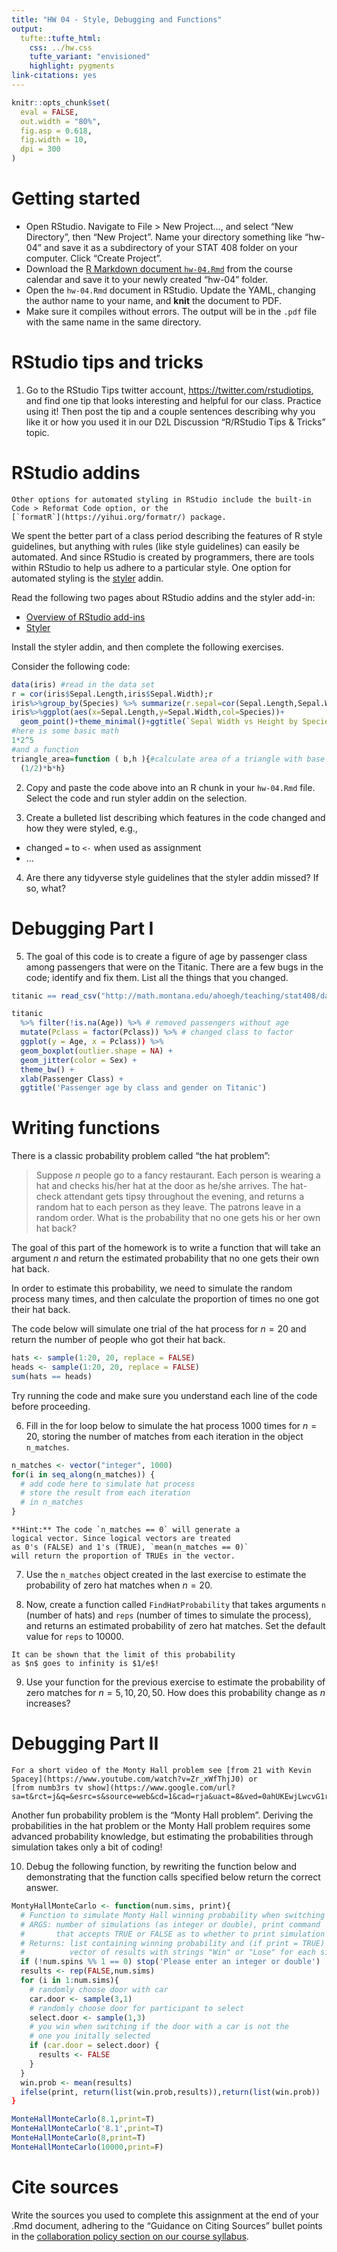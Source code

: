 ```yaml
---
title: "HW 04 - Style, Debugging and Functions"
output: 
  tufte::tufte_html:
    css: ../hw.css
    tufte_variant: "envisioned"
    highlight: pygments
link-citations: yes
---
```


```r
knitr::opts_chunk$set(
  eval = FALSE,
  out.width = "80%",
  fig.asp = 0.618,
  fig.width = 10,
  dpi = 300
)
```

# Getting started

* Open RStudio. Navigate to File > New Project..., and select "New Directory", then "New Project". Name your directory something like "hw-04" and save it as a subdirectory of your STAT 408 folder on your computer. Click "Create Project".
* Download the [R Markdown document `hw-04.Rmd`](hw-04.Rmd) from the course calendar and save it to your newly created "hw-04" folder.
* Open the `hw-04.Rmd` document in RStudio. Update the YAML, changing the author name to your name, and **knit** the document to PDF.
* Make sure it compiles without errors. The output will be in the `.pdf` file with the same name in the same directory.

# RStudio tips and tricks

1. Go to the RStudio Tips twitter account, [https://twitter.com/rstudiotips](https://twitter.com/rstudiotips),
and find one tip that looks interesting and helpful for our class.
Practice using it! Then post the tip and a couple sentences
describing why you like it or how you used it in our D2L Discussion 
"R/RStudio Tips & Tricks" topic.


# RStudio addins

```marginfigure
Other options for automated styling in RStudio include the built-in
Code > Reformat Code option, or the 
[`formatR`](https://yihui.org/formatr/) package.
```

We spent the better part of a class period describing the 
features of R style guidelines,
but anything with rules (like style guidelines) can easily be automated.
And since RStudio is created by programmers, there are tools within RStudio to
help us adhere to a particular style. One option for automated styling is
the [styler](https://styler.r-lib.org/index.html) addin.

Read the following two pages about RStudio addins and the styler add-in:

* [Overview of RStudio add-ins](https://towardsdatascience.com/rstudio-addins-or-how-to-make-your-coding-life-easier-6b627c7b2240)
* [Styler](https://www.tidyverse.org/blog/2017/12/styler-1.0.0/)

Install the styler addin, and then complete the following exercises.

Consider the following code:

```r
data(iris) #read in the data set
r = cor(iris$Sepal.Length,iris$Sepal.Width);r
iris%>%group_by(Species) %>% summarize(r.sepal=cor(Sepal.Length,Sepal.Width), r.petal=cor(Petal.Length,Petal.Width),mean.sepal=mean(Sepal.Length),mean.petal=mean(Petal.Length)) #correlation by species
iris%>%ggplot(aes(x=Sepal.Length,y=Sepal.Width,col=Species))+
  geom_point()+theme_minimal()+ggtitle(`Sepal Width vs Height by Species`)
#here is some basic math
1*2^5
#and a function
triangle_area=function ( b,h ){#calculate area of a triangle with base b and height h
  (1/2)*b*h}
```

2. Copy and paste the code above into an R chunk in your `hw-04.Rmd` file. 
Select the code and run styler addin on the selection. 

3. Create a bulleted list describing which features in the code changed
and how they were styled, e.g.,

* changed `=` to `<-` when used as assignment
* ...

4. Are there any tidyverse style guidelines that the styler addin missed?
If so, what?

# Debugging Part I

5. The goal of this code is to create a figure of age by passenger class among passengers that were on the Titanic. There are a few bugs in the code; identify and fix them. List all the things that you changed.
```r
titanic == read_csv("http://math.montana.edu/ahoegh/teaching/stat408/datasets/titanic.csv")

titanic 
  %>% filter(!is.na(Age)) %>% # removed passengers without age
  mutate(Pclass = factor(Pclass)) %>% # changed class to factor
  ggplot(y = Age, x = Pclass)) %>%
  geom_boxplot(outlier.shape = NA) +
  geom_jitter(color = Sex) +
  theme_bw() + 
  xlab(Passenger Class) +
  ggtitle('Passenger age by class and gender on Titanic')
```


# Writing functions

There is a classic probability problem called "the hat problem": 

> Suppose $n$ people go to a fancy restaurant.
Each person is wearing a hat and checks his/her
hat at the door as he/she arrives. The hat-check
attendant gets tipsy throughout the evening,
and returns a random hat to each person as
they leave. The patrons leave in a random order.
What is the probability that no one gets his or her own hat back? 

The goal of this part of the homework is to write
a function that will take an argument $n$ and return
the estimated probability that no one gets their own hat back.

In order to estimate this probability, we need to simulate
the random process many times, and then calculate the
proportion of times no one got their hat back.

The code below will simulate one trial of the hat process
for $n = 20$ and return the number of people who got their
hat back.

```r
hats <- sample(1:20, 20, replace = FALSE)
heads <- sample(1:20, 20, replace = FALSE)
sum(hats == heads)
```

Try running the code and make sure you understand each line
of the code before proceeding.

6. Fill in the for loop below to simulate the hat process
1000 times for $n = 20$, storing the number of matches
from each iteration in the object `n_matches`.
```r
n_matches <- vector("integer", 1000)
for(i in seq_along(n_matches)) {
  # add code here to simulate hat process
  # store the result from each iteration
  # in n_matches
}
```

```marginfigure
**Hint:** The code `n_matches == 0` will generate a
logical vector. Since logical vectors are treated
as 0's (FALSE) and 1's (TRUE), `mean(n_matches == 0)`
will return the proportion of TRUEs in the vector.
```

7. Use the `n_matches` object created in the last exercise
to estimate the probability of zero hat matches when
$n = 20$.

8. Now, create a function called `FindHatProbability` that
takes arguments `n` (number of hats) and `reps` (number
of times to simulate the process), and returns an estimated
probability of zero hat matches. Set the default value
for `reps` to 10000.

```marginfigure
It can be shown that the limit of this probability
as $n$ goes to infinity is $1/e$!
```


9. Use your function for the previous exercise to estimate
the probability of zero matches for $n = 5, 10, 20, 50$.
How does this probability change as $n$ increases?

# Debugging Part II

```marginfigure
For a short video of the Monty Hall problem see [from 21 with Kevin Spacey](https://www.youtube.com/watch?v=Zr_xWfThjJ0) or 
[from numb3rs tv show](https://www.google.com/url?sa=t&rct=j&q=&esrc=s&source=web&cd=1&cad=rja&uact=8&ved=0ahUKEwjLwcvG1rTWAhUrsVQKHWq9CbEQyCkIKjAA&url=https%3A%2F%2Fwww.youtube.com%2Fwatch%3Fv%3DP9WFKmLK0dc&usg=AFQjCNEYUi91dn4_xNLXQr9pESAdn9aApQ).
```

Another fun probability problem is the "Monty Hall problem".
Deriving the probabilities in the hat problem or the
Monty Hall problem requires some advanced probability
knowledge, but estimating the probabilities through
simulation takes only a bit of coding!


10. Debug the following function, by rewriting the function below
and demonstrating that the function calls specified below return the 
correct answer. 
```r
MontyHallMonteCarlo <- function(num.sims, print){
  # Function to simulate Monty Hall winning probability when switching doors
  # ARGS: number of simulations (as integer or double), print command
  #       that accepts TRUE or FALSE as to whether to print simulation results
  # Returns: list containing winning probability and (if print = TRUE)
  #          vector of results with strings "Win" or "Lose" for each simulation
  if (!num.spins %% 1 == 0) stop('Please enter an integer or double')
  results <- rep(FALSE,num.sims)
  for (i in 1:num.sims){
    # randomly choose door with car
    car.door <- sample(3,1)
    # randomly choose door for participant to select
    select.door <- sample(1,3)
    # you win when switching if the door with a car is not the
    # one you initally selected
    if (car.door = select.door) {
      results <- FALSE
    }
  }
  win.prob <- mean(results)
  ifelse(print, return(list(win.prob,results)),return(list(win.prob))
}

MonteHallMonteCarlo(8.1,print=T)
MonteHallMonteCarlo('8.1',print=T)
MonteHallMonteCarlo(8,print=T)
MonteHallMonteCarlo(10000,print=F)
```


# Cite sources

Write the sources you used to complete this assignment at the end of your .Rmd document, adhering to the "Guidance on Citing Sources" bullet points in the [collaboration policy section on our course syllabus](https://stat408-s22.github.io/#Policy_on_collaboration_and_academic_misconduct).

